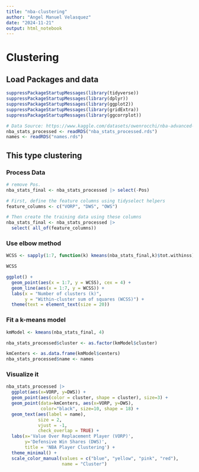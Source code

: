 ```yaml
---
title: "nba-clustering"
author: "Angel Manuel Velasquez"
date: "2024-11-21"
output: html_notebook
---
```


# Clustering

## Load Packages and data
```r
suppressPackageStartupMessages(library(tidyverse))
suppressPackageStartupMessages(library(dplyr))
suppressPackageStartupMessages(library(ggplot2))
suppressPackageStartupMessages(library(gridExtra))
suppressPackageStartupMessages(library(ggcorrplot))

# Data Source: https://www.kaggle.com/datasets/owenrocchi/nba-advanced-stats-20022022
nba_stats_processed <- readRDS("nba_stats_processed.rds")
names <- readRDS("names.rds")
```

## This type clustering

### Process Data 
```r

# remove Pos. 
nba_stats_final <- nba_stats_processed |> select(-Pos)

# First, define the feature columns using tidyselect helpers
feature_columns <- c("VORP", "DWS", "OWS")

# Then create the training data using these columns
nba_stats_final <- nba_stats_processed |> 
  select( all_of(feature_columns))

```

### Use elbow method

```r
WCSS <- sapply(1:7, function(k) kmeans(nba_stats_final,k)$tot.withinss)

WCSS

ggplot() +
  geom_point(aes(x = 1:7, y = WCSS), cex = 4) +
  geom_line(aes(x = 1:7, y = WCSS)) +
  labs(x = "Number of clusters (k)", 
       y = "Within-cluster sum of squares (WCSS)") +
  theme(text = element_text(size = 20))
```

### Fit a k-means model
```r
kmModel <- kmeans(nba_stats_final, 4)

nba_stats_processed$cluster <- as.factor(kmModel$cluster)

kmCenters <- as.data.frame(kmModel$centers)
nba_stats_processed$name <- names
```



### Visualize it
```r
nba_stats_processed |> 
  ggplot(aes(x=VORP, y=DWS)) +
  geom_point(aes(color = cluster, shape = cluster), size=3) + 
  geom_point(data=kmCenters, aes(x=VORP, y=DWS), 
             color="black", size=10, shape = 18) +
  geom_text(aes(label = name), 
            size = 2, 
            vjust = -1, 
            check_overlap = TRUE) +
  labs(x='Value Over Replacement Player (VORP)', 
       y='Defensive Win Shares (DWS)', 
       title = 'NBA Player Clustering') +
  theme_minimal() +
  scale_color_manual(values = c("blue", "yellow", "pink", "red"), 
                     name = "Cluster")
```
